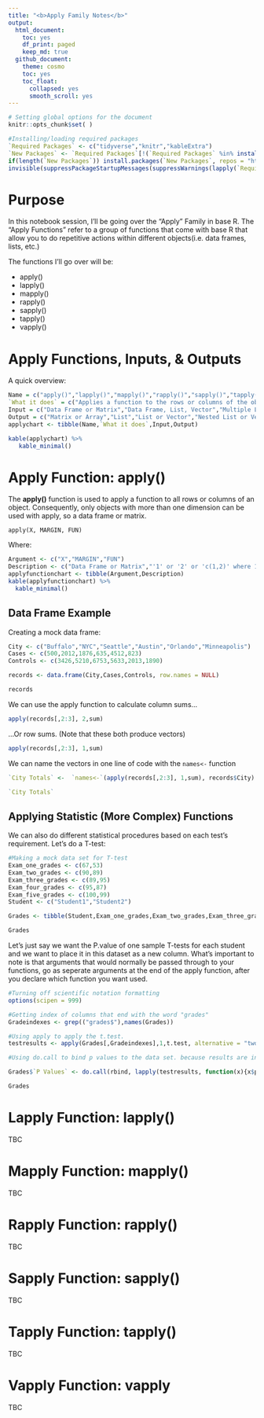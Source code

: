 ```yaml
---
title: "<b>Apply Family Notes</b>"
output:
  html_document:
    toc: yes
    df_print: paged
    keep_md: true
  github_document:
    theme: cosmo
    toc: yes
    toc_float:
      collapsed: yes
      smooth_scroll: yes
---
```


```r

# Setting global options for the document
knitr::opts_chunk$set( )
```

```r
#Installing/loading required packages
`Required Packages` <- c("tidyverse","knitr","kableExtra") 
`New Packages` <- `Required Packages`[!(`Required Packages` %in% installed.packages()[,"Package"])]
if(length(`New Packages`)) install.packages(`New Packages`, repos = "http://cran.us.r-project.org")
invisible(suppressPackageStartupMessages(suppressWarnings(lapply(`Required Packages`, require, character.only=T))))
```

#   **Purpose**

In this notebook session, I'll be going over the "Apply" Family in base R. The "Apply Functions" refer to a group of functions that come with base R that allow you to do repetitive actions within different objects(i.e. data frames, lists, etc.)

The functions I'll go over will be:

-   apply()
-   lapply()
-   mapply()
-   rapply()
-   sapply()
-   tapply()
-   vapply()

# **Apply Functions, Inputs, & Outputs**

A quick overview:

```r

Name = c("apply()","lapply()","mapply()","rapply()","sapply()","tapply()","vapply()")
`What it does` = c("Applies a function to the rows or columns of the object", "Applies a function to all elements within the input","Applies a function to multiple lists or vectors - can be considered a multivariate version of 'sapply'", "Applies a function recursively through a list - nested lists", "A simpler version of 'lapply' that works on list, data frames, and vectors","Applies a function over a ragged/jagged array (an array that has more than one dimension with varying lengths)","Similar to 'sapply', but you can pre-specify the type of value that is output, making it a bit faster")
Input = c("Data Frame or Matrix","Data Frame, List, Vector","Multiple Lists or Vectors (i.e. a Data Frame)","Nested Lists","Data Frame, List, Vector","Data Frame or Vector that can be split (divided into groups/factors)","Data Frame, List, Vector")
Output = c("Matrix or Array","List","List or Vector","Nested List or Vector depending on arguments passed","Matrix or Vector", "Array","Data Frame, List, Vector")
applychart <- tibble(Name,`What it does`,Input,Output)

kable(applychart) %>%
   kable_minimal()

```

# **Apply Function: apply()**

The **apply()** function is used to apply a function to all rows or columns of an object. Consequently, only objects with more than one dimension can be used with apply, so a data frame or matrix.


`apply(X, MARGIN, FUN)`


Where:

```r
Argument <- c("X","MARGIN","FUN")
Description <- c("Data Frame or Matrix","'1' or '2' or 'c(1,2)' where 1 = Rows and 2 = Columns","The function you want to be applied to the data frame or matrix in question")
applyfunctionchart <- tibble(Argument,Description)
kable(applyfunctionchart) %>%
  kable_minimal()
```


## **Data Frame Example**

Creating a mock data frame:

```r

City <- c("Buffalo","NYC","Seattle","Austin","Orlando","Minneapolis")
Cases <- c(500,2012,1876,635,4512,823)
Controls <- c(3426,5210,6753,5633,2013,1890)

records <- data.frame(City,Cases,Controls, row.names = NULL)

records

```


We can use the apply function to calculate column sums...

```r

apply(records[,2:3], 2,sum)
```


...Or row sums. (Note that these both produce vectors)

```r

apply(records[,2:3], 1,sum)
```


We can name the vectors in one line of code with the `names<-` function 
```r

`City Totals` <-  `names<-`(apply(records[,2:3], 1,sum), records$City)

`City Totals`
```

## **Applying Statistic (More Complex) Functions**

We can also do different statistical procedures based on each test's requirement. Let's do a T-test:

```r

#Making a mock data set for T-test
Exam_one_grades <- c(67,53)
Exam_two_grades <- c(90,89)
Exam_three_grades <- c(89,95)
Exam_four_grades <- c(95,87)
Exam_five_grades <- c(100,99)
Student <- c("Student1","Student2")

Grades <- tibble(Student,Exam_one_grades,Exam_two_grades,Exam_three_grades,Exam_four_grades,Exam_five_grades)

Grades

```

Let's just say we want the P.value of one sample T-tests for each student and we want to place it in this dataset as a new column. What's important to note is that arguments that would normally be passed through to your functions, go as seperate arguments at the end of the apply function, after you declare which function you want used.

```r

#Turning off scientific notation formatting
options(scipen = 999)

#Getting index of columns that end with the word "grades"
Gradeindexes <- grep(("grades$"),names(Grades))

#Using apply to apply the t.test.
testresults <- apply(Grades[,Gradeindexes],1,t.test, alternative = "two.sided", conf.level = 0.95)

#Using do.call to bind p values to the data set. because results are in a list, need to use lapply.

Grades$`P Values` <- do.call(rbind, lapply(testresults, function(x){x$p.value}))

Grades
```

# **Lapply Function: lapply()**
TBC

# **Mapply Function: mapply()**
TBC

# **Rapply Function: rapply()**
TBC

# **Sapply Function: sapply()**
TBC

# **Tapply Function: tapply()**
TBC

# **Vapply Function: vapply**
TBC
